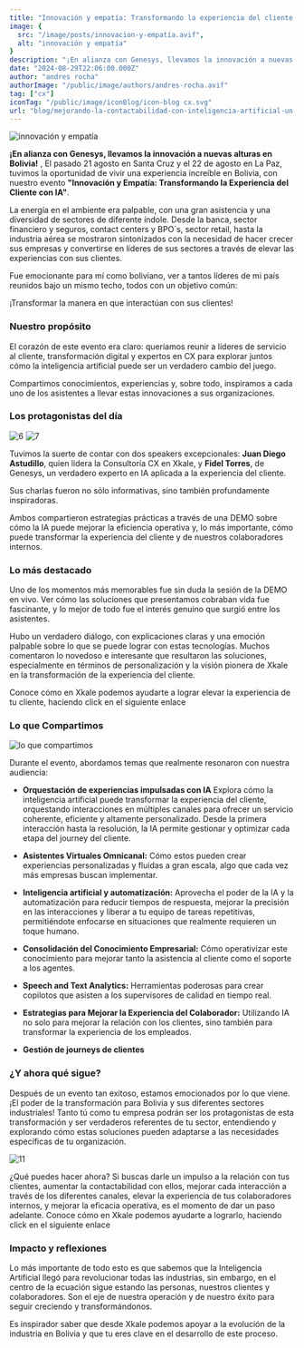 ```yaml
---
title: "Innovación y empatía: Transformando la experiencia del cliente en Bolivia con inteligencia artificial"
image: {
  src: "/image/posts/innovacion-y-empatía.avif",
  alt: "innovación y empatía"
}
description: "¡En alianza con Genesys, llevamos la innovación a nuevas alturas en Bolivia! , El pasado 21 agosto en Santa Cruz y el 22 de agosto en La Paz, tuvimos la oportunidad de vivir una experiencia increíble en Bolivia, con nuestro evento 'Innovación y Empatía: Transformando la Experiencia del Cliente con IA'."
date: "2024-08-29T22:06:00.000Z"
author: "andres rocha"
authorImage: "/public/image/authors/andres-rocha.avif"
tag: ["cx"]
iconTag: "/public/image/iconBlog/icon-blog cx.svg"
url: "blog/mejorando-la-contactabilidad-con-inteligencia-artificial-un-enfoque-innovador/"
---
```

![innovación y empatía](/image/posts/innovacion-y-empatía.avif)

**¡En alianza con Genesys, llevamos la innovación a nuevas alturas en Bolivia!** , El pasado 21 agosto en Santa Cruz y el 22 de agosto en La Paz, tuvimos la oportunidad de vivir una experiencia increíble en Bolivia, con nuestro evento **"Innovación y Empatía: Transformando la Experiencia del Cliente con IA"**. 

La energía en el ambiente era palpable, con una gran asistencia y una diversidad de sectores de diferente índole. Desde la banca, sector financiero y seguros, contact centers y BPO´s, sector retail, hasta la industria aérea se mostraron sintonizados con la necesidad de hacer crecer sus empresas y convertirse en líderes de sus sectores a través de elevar las experiencias con sus clientes. 

Fue emocionante para mí como boliviano,  ver a tantos líderes de mi país reunidos bajo un mismo techo, todos con un objetivo común: 

¡Transformar la manera en que interactúan con sus clientes! 

### Nuestro propósito

El corazón de este evento era claro: queríamos reunir a líderes de servicio al cliente, transformación digital y expertos en CX para explorar juntos cómo la inteligencia artificial puede ser un verdadero cambio del juego. 

Compartimos conocimientos, experiencias y, sobre todo, inspiramos a cada uno de los asistentes a llevar estas innovaciones a sus organizaciones.

### Los protagonistas del día

![6](/image/6.avif)
![7](/image/7.avif)

Tuvimos la suerte de contar con dos speakers excepcionales: **Juan Diego Astudillo**, quien lidera la Consultoría CX en Xkale, y **Fidel Torres**, de Genesys, un verdadero experto en IA aplicada a la experiencia del cliente. 

Sus charlas fueron no sólo informativas, sino también profundamente inspiradoras.

Ambos compartieron estrategias prácticas a través de una DEMO  sobre cómo la IA puede mejorar la eficiencia operativa y, lo más importante, cómo puede transformar la experiencia del cliente y de nuestros colaboradores internos. 

### Lo más destacado

Uno de los momentos más memorables fue sin duda la sesión de la DEMO en vivo. Ver cómo las soluciones que presentamos cobraban vida fue fascinante, y lo mejor de todo fue el interés genuino que surgió entre los asistentes. 

Hubo un verdadero diálogo, con explicaciones claras y una emoción palpable sobre lo que se puede lograr con estas tecnologías. Muchos comentaron lo novedoso e interesante que resultaron las soluciones, especialmente en términos de personalización y la visión pionera de Xkale en la transformación de la experiencia del cliente.

Conoce cómo en Xkale podemos ayudarte a lograr elevar la experiencia de tu cliente, haciendo click en el siguiente enlace 


<LinkBlog text="Quiero saber más" href="https://xkale.com/experiencia-del-cliente"/>


### Lo que Compartimos

![lo que compartimos](/image/3.avif)

Durante el evento, abordamos temas que realmente resonaron con nuestra audiencia:
- **Orquestación de experiencias impulsadas con IA** Explora cómo la inteligencia artificial puede transformar la experiencia del cliente, orquestando interacciones en múltiples canales para ofrecer un servicio coherente, eficiente y altamente personalizado. Desde la primera interacción hasta la resolución, la IA permite gestionar y optimizar cada etapa del journey del cliente.
- **Asistentes Virtuales Omnicanal:** Cómo estos pueden crear experiencias personalizadas y fluidas a gran escala, algo que cada vez más empresas buscan implementar.
- **Inteligencia artificial y automatización:**  Aprovecha el poder de la IA y la automatización para reducir tiempos de respuesta, mejorar la precisión en las interacciones y liberar a tu equipo de tareas repetitivas, permitiéndote enfocarse en situaciones que realmente requieren un toque humano.
- **Consolidación del Conocimiento Empresarial:** Cómo operativizar este conocimiento para mejorar tanto la asistencia al cliente como el soporte a los agentes.
- **Speech and Text Analytics:** Herramientas poderosas para crear copilotos que asisten a los supervisores de calidad en tiempo real.
- **Estrategias para Mejorar la Experiencia del Colaborador:** Utilizando IA no solo para mejorar la relación con los clientes, sino también para transformar la experiencia de los empleados.

- **Gestión de journeys de clientes**

### ¿Y ahora qué sigue?

Después de un evento tan exitoso, estamos emocionados por lo que viene. ¡El poder de la transformación para Bolivia y sus diferentes sectores industriales!
Tanto tú como tu empresa podrán ser los protagonistas de esta transformación y ser verdaderos referentes de tu sector, entendiendo y explorando cómo estas soluciones pueden adaptarse a las necesidades específicas de tu organización.

![11](/image/11.avif)

¿Qué puedes hacer ahora?
Si buscas darle un impulso a la relación con tus clientes, aumentar la contactabilidad con ellos, mejorar cada interacción a través de los diferentes canales, elevar  la experiencia de tus colaboradores internos, y mejorar la eficacia operativa, es el momento de dar un paso adelante. 
Conoce cómo en Xkale podemos ayudarte a lograrlo, haciendo click en el siguiente enlace 

<LinkBlog text="agenda ahora" href="https://xkale.com/experiencia-del-cliente/"/>

### Impacto y reflexiones

Lo más importante de todo esto es que sabemos que la Inteligencia Artificial llegó para revolucionar todas las industrias, sin embargo, en el centro de la ecuación sigue estando las personas, nuestros clientes y colaboradores.  Son el eje de nuestra operación y de nuestro éxito para seguir creciendo y transformándonos.  

Es inspirador saber que desde Xkale podemos apoyar a la evolución de la industria en Bolivia y que tu eres clave en el desarrollo de este proceso. 
